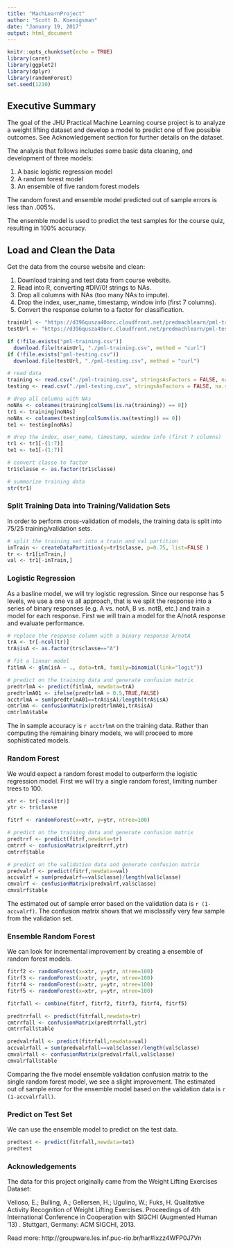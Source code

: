 ```yaml
---
title: "MachLearnProject"
author: "Scott D. Koenigsman"
date: "January 19, 2017"
output: html_document
---
```


```r
knitr::opts_chunk$set(echo = TRUE)
library(caret)
library(ggplot2)
library(dplyr)
library(randomForest)
set.seed(1210)
```

## Executive Summary

The goal of the JHU Practical Machine Learning course project is to analyze a weight lifting dataset and develop a model to predict one of five possible outcomes. See Acknowledgement section for further details on the dataset.

The analysis that follows includes some basic data cleaning, and development of three models:

1. A basic logistic regression model
2. A random forest model
3. An ensemble of five random forest models

The random forest and ensemble model predicted out of sample errors is less than .005%.

The ensemble model is used to predict the test samples for the course quiz, resulting in 100% accuracy.

## Load and Clean the Data

Get the data from the course website and clean:

1. Download training and test data from course website.
2. Read into R, converting #DIV/0! strings to NAs.
3. Drop all columns with NAs (too many NAs to impute).
4. Drop the index, user_name, timestamp, window info (first 7 columns).
5. Convert the response column to a factor for classification.

```r
trainUrl <- "https://d396qusza40orc.cloudfront.net/predmachlearn/pml-training.csv"
testUrl <- "https://d396qusza40orc.cloudfront.net/predmachlearn/pml-testing.csv"

if (!file.exists("pml-training.csv")) 
  download.file(trainUrl, "./pml-training.csv", method = "curl")
if (!file.exists("pml-testing.csv")) 
  download.file(testUrl, "./pml-testing.csv", method = "curl")

# read data
training <- read.csv("./pml-training.csv", stringsAsFactors = FALSE, na.strings = c("NA", "#DIV/0!"))
testing <- read.csv("./pml-testing.csv", stringsAsFactors = FALSE, na.strings = c("NA", "#DIV/0!"))

# drop all columns with NAs
noNAs <- colnames(training[colSums(is.na(training)) == 0])
tr1 <- training[noNAs]
noNAs <- colnames(testing[colSums(is.na(testing)) == 0])
te1 <- testing[noNAs]

# drop the index, user_name, timestamp, window info (first 7 columns)
tr1 <- tr1[-(1:7)]
te1 <- te1[-(1:7)]

# convert classe to factor
tr1$classe <- as.factor(tr1$classe)

# summarize training data
str(tr1)
```

### Split Training Data into Training/Validation Sets

In order to perform cross-validation of models, the training data is split into 75/25 training/validation sets.

```r
# split the training set into a train and val partition
inTrain <- createDataPartition(y=tr1$classe, p=0.75, list=FALSE )
tr <- tr1[inTrain,]
val <- tr1[-inTrain,]
```

### Logistic Regression

As a basline model, we will try logistic regression. Since our response has 5 levels, we use a one vs all approach, that is we split the response into a series of binary responses (e.g. A vs. notA, B vs. notB, etc.) and train a model for each response. First we will train a model for the A/notA response and evaluate performance.

```r
# replace the response column with a binary response A/notA
trA <- tr[-ncol(tr)]
trA$isA <- as.factor(tr$classe=="A")

# fit a linear model
fitlmA <- glm(isA ~ ., data=trA, family=binomial(link="logit"))

# predict on the training data and generate confusion matrix
predtrlmA <- predict(fitlmA, newdata=trA)
predtrlmA01 <- ifelse(predtrlmA > 0.5,TRUE,FALSE)
acctrlmA = sum(predtrlmA01==trA$isA)/length(trA$isA)
cmtrlmA <- confusionMatrix(predtrlmA01,trA$isA)
cmtrlmA$table
```

The in sample accuracy is `r acctrlmA` on the training data. Rather than computing the remaining binary models, we will proceed to more sophisticated models.

### Random Forest
We would expect a random forest model to outperform the logistic regression model. First we will try a single random forest, limiting number trees to 100.
```r
xtr <- tr[-ncol(tr)]
ytr <- tr$classe

fitrf <- randomForest(x=xtr, y=ytr, ntree=100)

# predict on the training data and generate confusion matrix
predtrrf <- predict(fitrf,newdata=tr)
cmtrrf <- confusionMatrix(predtrrf,ytr)
cmtrrf$table

# predict on the validation data and generate confusion matrix
predvalrf <- predict(fitrf,newdata=val)
accvalrf = sum(predvalrf==val$classe)/length(val$classe)
cmvalrf <- confusionMatrix(predvalrf,val$classe)
cmvalrf$table
```

The estimated out of sample error based on the validation data is `r (1-accvalrf)`. The confusion matrix shows that we misclassify very few sample from the validation set. 

### Ensemble Random Forest

We can look for incremental improvement by creating a ensemble of random forest models.
```r

fitrf2 <- randomForest(x=xtr, y=ytr, ntree=100)
fitrf3 <- randomForest(x=xtr, y=ytr, ntree=100)
fitrf4 <- randomForest(x=xtr, y=ytr, ntree=100)
fitrf5 <- randomForest(x=xtr, y=ytr, ntree=100)

fitrfall <- combine(fitrf, fitrf2, fitrf3, fitrf4, fitrf5)

predtrrfall <- predict(fitrfall,newdata=tr)
cmtrrfall <- confusionMatrix(predtrrfall,ytr)
cmtrrfall$table

predvalrfall <- predict(fitrfall,newdata=val)
accvalrfall = sum(predvalrfall==val$classe)/length(val$classe)
cmvalrfall <- confusionMatrix(predvalrfall,val$classe)
cmvalrfall$table
```

Comparing the five model ensemble validation confusion matrix to the single random forest model, we see a slight improvement. The estimated out of sample error for the ensemble model based on the validation data is `r (1-accvalrfall)`.

### Predict on Test Set

We can use the ensemble model to predict on the test data.

```r
predtest <- predict(fitrfall,newdata=te1)
predtest
```

### Acknowledgements

The data for this project originally came from the Weight Lifting Exercises Dataset:

Velloso, E.; Bulling, A.; Gellersen, H.; Ugulino, W.; Fuks, H. Qualitative Activity Recognition of Weight Lifting Exercises. Proceedings of 4th International Conference in Cooperation with SIGCHI (Augmented Human '13) . Stuttgart, Germany: ACM SIGCHI, 2013.

Read more: http://groupware.les.inf.puc-rio.br/har#ixzz4WFP0J7Vn
